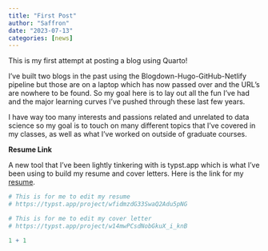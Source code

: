 ```yaml
---
title: "First Post"
author: "Saffron"
date: "2023-07-13"
categories: [news]
---
```


This is my first attempt at posting a blog using Quarto!

I've built two blogs in the past using the Blogdown-Hugo-GitHub-Netlify pipeline but those are on a laptop which has now passed over and the URL's are nowhere to be found. So my goal here is to lay out all the fun I've had and the major learning curves I've pushed through these last few years.

I have way too many interests and passions related and unrelated to data science so my goal is to touch on many different topics that I've covered in my classes, as well as what I've worked on outside of graduate courses.

**Resume Link**

A new tool that I've been lightly tinkering with is typst.app which is what I've been using to build my resume and cover letters. Here is the link for my [resume](https://typst.app/project/roXl2ZLlMwxkKm3TU1bD2a).

```r
# This is for me to edit my resume 
# https://typst.app/project/wfidmzdG33SwaQ2Adu5pNG  

# This is for me to edit my cover letter 
# https://typst.app/project/w14mwPCsdNobGkuX_i_knB 
```

```r
1 + 1
```
